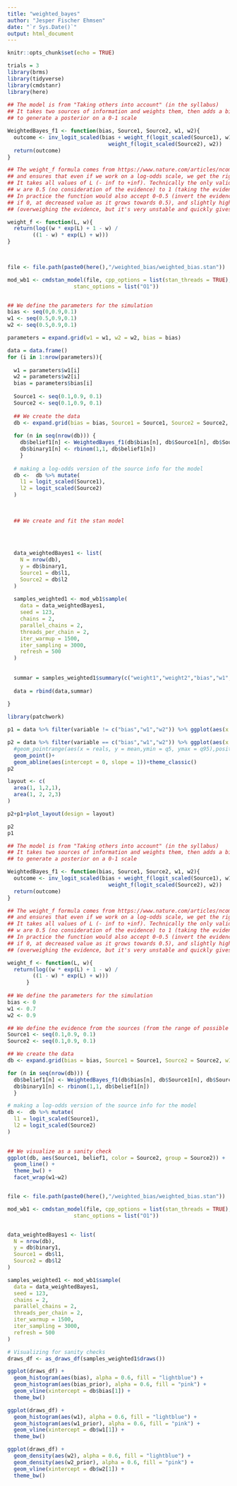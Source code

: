 ```yaml
---
title: "weighted_bayes"
author: "Jesper Fischer Ehmsen"
date: "`r Sys.Date()`"
output: html_document
---
```


```r
knitr::opts_chunk$set(echo = TRUE)
```


```r

trials = 3
library(brms)
library(tidyverse)
library(cmdstanr)
library(here)
  
## The model is from "Taking others into account" (in the syllabus)
## It takes two sources of information and weights them, then adds a bias
## to generate a posterior on a 0-1 scale

WeightedBayes_f1 <- function(bias, Source1, Source2, w1, w2){
  outcome <- inv_logit_scaled(bias + weight_f(logit_scaled(Source1), w1) +
                                weight_f(logit_scaled(Source2), w2))
  return(outcome)
}

## The weight_f formula comes from https://www.nature.com/articles/ncomms14218
## and ensures that even if we work on a log-odds scale, we get the right weights
## It takes all values of L (- inf to +inf). Technically the only valid values for
## w are 0.5 (no consideration of the evidence) to 1 (taking the evidence at face value).
## In practice the function would also accept 0-0.5 (invert the evidence, at face value
## if 0, at decreased value as it grows towards 0.5), and slightly higher than 1
## (overweighing the evidence, but it's very unstable and quickly gives NaN).

weight_f <- function(L, w){
  return(log((w * exp(L) + 1 - w) / 
        ((1 - w) * exp(L) + w)))
}


  
file <- file.path(paste0(here(),"/weighted_bias/weighted_bias.stan"))

mod_wb1 <- cmdstan_model(file, cpp_options = list(stan_threads = TRUE),
                     stanc_options = list("O1"))


## We define the parameters for the simulation
bias <- seq(0,0.9,0.1)
w1 <- seq(0.5,0.9,0.1)
w2 <- seq(0.5,0.9,0.1)

parameters = expand.grid(w1 = w1, w2 = w2, bias = bias)

data = data.frame()
for (i in 1:nrow(parameters)){
  
  w1 = parameters$w1[i]
  w2 = parameters$w2[i]
  bias = parameters$bias[i]
  
  Source1 <- seq(0.1,0.9, 0.1)
  Source2 <- seq(0.1,0.9, 0.1)
  
  ## We create the data
  db <- expand.grid(bias = bias, Source1 = Source1, Source2 = Source2, w1 = w1, w2 = w2)
  
  for (n in seq(nrow(db))) {
    db$belief1[n] <- WeightedBayes_f1(db$bias[n], db$Source1[n], db$Source2[n],db$w1[n], db$w2[n])
    db$binary1[n] <- rbinom(1,1, db$belief1[n])
    }
  
  # making a log-odds version of the source info for the model
  db <-  db %>% mutate(
    l1 = logit_scaled(Source1),
    l2 = logit_scaled(Source2)
  )
  
    

  ## We create and fit the stan model
  

  
  
  data_weightedBayes1 <- list(
    N = nrow(db),
    y = db$binary1,
    Source1 = db$l1,
    Source2 = db$l2
  )
  
  samples_weighted1 <- mod_wb1$sample(
    data = data_weightedBayes1,
    seed = 123,
    chains = 2,
    parallel_chains = 2,
    threads_per_chain = 2,
    iter_warmup = 1500,
    iter_sampling = 3000,
    refresh = 500
  )
  
  
  summar = samples_weighted1$summary(c("weight1","weight2","bias","w1","w2")) %>% mutate(reals = c(w1,w2,bias,w1,w2))
  
  data = rbind(data,summar)
  
}

library(patchwork)

p1 = data %>% filter(variable != c("bias","w1","w2")) %>% ggplot(aes(x = 0.5+inv_logit_scaled(mean)/2, y = reals))+geom_point()+facet_wrap(~variable, scales = "free")+geom_abline(aes(intercept = 0, slope = 1))+theme_classic()

p2 = data %>% filter(variable == c("bias","w1","w2")) %>% ggplot(aes(x = reals, y = mean))+facet_wrap(~variable, scales = "free")+
  #geom_pointrange(aes(x = reals, y = mean,ymin = q5, ymax = q95),position = position_jitter(width = 0.1, seed = 3922))+
  geom_point()+
  geom_abline(aes(intercept = 0, slope = 1))+theme_classic()
p2

layout <- c(
  area(1, 1,2,1),
  area(1, 2, 2,3)
)

p2+p1+plot_layout(design = layout)

p2
p1
```





```r


## The model is from "Taking others into account" (in the syllabus)
## It takes two sources of information and weights them, then adds a bias
## to generate a posterior on a 0-1 scale

WeightedBayes_f1 <- function(bias, Source1, Source2, w1, w2){
  outcome <- inv_logit_scaled(bias + weight_f(logit_scaled(Source1), w1) +
                                weight_f(logit_scaled(Source2), w2))
  return(outcome)
}

## The weight_f formula comes from https://www.nature.com/articles/ncomms14218
## and ensures that even if we work on a log-odds scale, we get the right weights
## It takes all values of L (- inf to +inf). Technically the only valid values for
## w are 0.5 (no consideration of the evidence) to 1 (taking the evidence at face value).
## In practice the function would also accept 0-0.5 (invert the evidence, at face value
## if 0, at decreased value as it grows towards 0.5), and slightly higher than 1
## (overweighing the evidence, but it's very unstable and quickly gives NaN).

weight_f <- function(L, w){
  return(log((w * exp(L) + 1 - w) / 
        ((1 - w) * exp(L) + w)))
      }
      
## We define the parameters for the simulation
bias <- 0
w1 <- 0.7
w2 <- 0.9

## We define the evidence from the sources (from the range of possible values)
Source1 <- seq(0.1,0.9, 0.1)
Source2 <- seq(0.1,0.9, 0.1)

## We create the data
db <- expand.grid(bias = bias, Source1 = Source1, Source2 = Source2, w1 = w1, w2 = w2)

for (n in seq(nrow(db))) {
  db$belief1[n] <- WeightedBayes_f1(db$bias[n], db$Source1[n], db$Source2[n],db$w1[n], db$w2[n])
  db$binary1[n] <- rbinom(1,1, db$belief1[n])
  }

# making a log-odds version of the source info for the model
db <-  db %>% mutate(
  l1 = logit_scaled(Source1),
  l2 = logit_scaled(Source2)
)

  
## We visualize as a sanity check
ggplot(db, aes(Source1, belief1, color = Source2, group = Source2)) +
  geom_line() +
  theme_bw() +
  facet_wrap(w1~w2)


file <- file.path(paste0(here(),"/weighted_bias/weighted_bias.stan"))

mod_wb1 <- cmdstan_model(file, cpp_options = list(stan_threads = TRUE),
                     stanc_options = list("O1"))


data_weightedBayes1 <- list(
  N = nrow(db),
  y = db$binary1,
  Source1 = db$l1,
  Source2 = db$l2
)

samples_weighted1 <- mod_wb1$sample(
  data = data_weightedBayes1,
  seed = 123,
  chains = 2,
  parallel_chains = 2,
  threads_per_chain = 2,
  iter_warmup = 1500,
  iter_sampling = 3000,
  refresh = 500
)

# Visualizing for sanity checks
draws_df <- as_draws_df(samples_weighted1$draws())

ggplot(draws_df) +
  geom_histogram(aes(bias), alpha = 0.6, fill = "lightblue") +
  geom_histogram(aes(bias_prior), alpha = 0.6, fill = "pink") +
  geom_vline(xintercept = db$bias[1]) +
  theme_bw()

ggplot(draws_df) +
  geom_histogram(aes(w1), alpha = 0.6, fill = "lightblue") +
  geom_histogram(aes(w1_prior), alpha = 0.6, fill = "pink") +
  geom_vline(xintercept = db$w1[1]) +
  theme_bw()

ggplot(draws_df) +
  geom_density(aes(w2), alpha = 0.6, fill = "lightblue") +
  geom_density(aes(w2_prior), alpha = 0.6, fill = "pink") +
  geom_vline(xintercept = db$w2[1]) +
  theme_bw()

```


